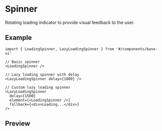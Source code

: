
<Meta of={Stories} />

# Spinner

Rotating loading indicator to provide visual feedback to the user.

## Example

```tsx
import { LoadingSpinner, LazyLoadingSpinner } from '#/components/base-ui'

// Basic spinner
<LoadingSpinner />

// Lazy loading spinner with delay
<LazyLoadingSpinner delay={1000} />

// Custom lazy loading spinner
<LazyLoadingSpinner
  delay={1500}
  element={<LoadingSpinner />}
  fallback={<div>Loading...</div>}
/>
```

## Preview

<Primary />
